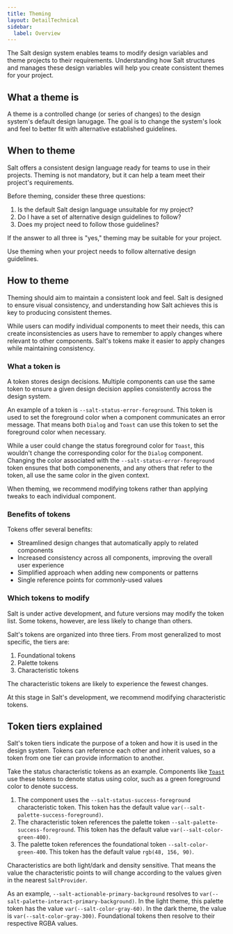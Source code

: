 ```yaml
---
title: Theming
layout: DetailTechnical
sidebar:
  label: Overview
---
```


The Salt design system enables teams to modify design variables and theme projects to their requirements. Understanding how Salt structures and manages these design variables will help you create consistent themes for your project.

## What a theme is

A theme is a controlled change (or series of changes) to the design system's default design lanugage. The goal is to change the system's look and feel to better fit with alternative established guidelines.

## When to theme

Salt offers a consistent design language ready for teams to use in their projects. Theming is not mandatory, but it can help a team meet their project's requirements.

Before theming, consider these three questions:

1. Is the default Salt design language unsuitable for my project?
2. Do I have a set of alternative design guidelines to follow?
3. Does my project need to follow those guidelines?

If the answer to all three is "yes," theming may be suitable for your project.

<ExampleContainer type="positive" customPillText="Best practice">
  Use theming when your project needs to follow alternative design guidelines.
</ExampleContainer>

## How to theme

Theming should aim to maintain a consistent look and feel. Salt is designed to ensure visual consistency, and understanding how Salt achieves this is key to producing consistent themes. 

While users can modify individual components to meet their needs, this can create inconsistencies as users have to remember to apply changes where relevant to other components. Salt's tokens make it easier to apply changes while maintaining consistency.

### What a token is

A token stores design decisions. Multiple components can use the same token to ensure a given design decision applies consistently across the design system.

An example of a token is `--salt-status-error-foreground`. This token is used to set the foreground color when a component communicates an error message. That means both `Dialog` and `Toast` can use this token to set the foreground color when necessary.

While a user could change the status foreground color for `Toast`, this wouldn't change the corresponding color for the `Dialog` component. Changing the color associated with the `--salt-status-error-foreground` token ensures that both componenents, and any others that refer to the token, all use the same color in the given context.

<ExampleContainer type="positive" customPillText="Best practice">
  When theming, we recommend modifying tokens rather than applying tweaks to each individual component.
</ExampleContainer>

### Benefits of tokens

Tokens offer several benefits:

- Streamlined design changes that automatically apply to related components
- Increased consistency across all components, improving the overall user experience
- Simplified approach when adding new components or patterns
- Single reference points for commonly-used values

### Which tokens to modify

Salt is under active development, and future versions may modify the token list. Some tokens, however, are less likely to change than others.

Salt's tokens are organized into three tiers. From most generalized to most specific, the tiers are:

1. Foundational tokens
2. Palette tokens
3. Characteristic tokens

The characteristic tokens are likely to experience the fewest changes.

<ExampleContainer type="positive" customPillText="Best practice">
  At this stage in Salt's development, we recommend modifying characteristic tokens.
</ExampleContainer>

## Token tiers explained

Salt's token tiers indicate the purpose of a token and how it is used in the design system. Tokens can reference each other and inherit values, so a token from one tier can provide information to another.

Take the status characteristic tokens as an example. Components like [`Toast`](/salt/components/toast/examples) use these tokens to denote status using color, such as a green foreground color to denote success.

1. The component uses the `--salt-status-success-foreground` characteristic token. This token has the default value `var(--salt-palette-success-foreground)`.
2. The characteristic token references the palette token `--salt-palette-success-foreground`. This token has the default value `var(--salt-color-green-400)`.
3. The palette token references the foundational token `--salt-color-green-400`. This token has the default value `rgb(48, 156, 90)`.

Characteristics are both light/dark and density sensitive. That means the value the characteristic points to will change according to the values given in the nearest `SaltProvider`.

As an example, `--salt-actionable-primary-background` resolves to `var(--salt-palette-interact-primary-background)`. In the light theme, this palette token has the value `var(--salt-color-gray-60)`. In the dark theme, the value is `var(--salt-color-gray-300)`. Foundational tokens then resolve to their respective RGBA values.